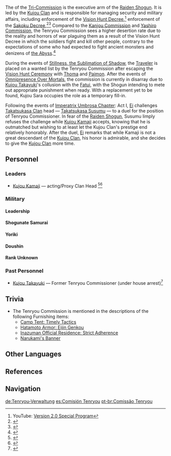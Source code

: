 {{Faction Infobox
|image        = Tenryou Commission Headquarters.png
|base         = [[Inazuma]]
|leader       = [[Kujou Kamaji]] (acting/Proxy Clan Head<!-- capitalization intentional -->)<br />[[Kujou Takayuki]] (formerly)<br />[[Kujou Clan]]
|affiliation  = [[Inazuma Shogunate]]<br />[[Tri-Commission]]
}}
The {{Lang|'''Tenryou Commission'''|ja=天領奉行|ja_rm=Tenryou-bugyou}} of the [[Tri-Commission]] is the executive arm of the [[Raiden Shogun]]. It is led by the [[Kujou Clan]] and is responsible for managing security and military affairs, including enforcement of the [[Vision Hunt Decree]],<ref>YouTube: [https://youtu.be/l8YXe7EkmoU?t=1715 Version 2.0 Special Program]</ref> enforcement of the [[Sakoku Decree]],<ref>{{Ref/Quest|Together Under the Fireworks}}</ref><ref>{{Ref/BB|Hanamizaka Bulletin Board|Tenryou Notice}}</ref> Compared to the [[Kanjou Commission]] and [[Yashiro Commission]], the Tenryou Commission sees a higher desertion rate due to the reality and horrors of war plaguing them as a result of the Vision Hunt Decree in which the soldiers fight and kill other people, contrary to the expectations of some who had expected to fight ancient monsters and denizens of [[the Abyss]].<ref>{{Ref/Item|Inaba Tousaburou Kyuuzou's Final Words}}</ref>

During the events of [[Stillness, the Sublimation of Shadow]], the [[Traveler]] is placed on a wanted list by the Tenryou Commission after escaping the [[Vision Hunt Ceremony]] with [[Thoma]] and [[Paimon]]. After the events of [[Omnipresence Over Mortals]], the commission is currently in disarray due to [[Kujou Takayuki]]'s collusion with the [[Fatui]], with the Shogun intending to mete out appropriate punishment when ready. With a replacement yet to be found, Kujou Sara occupies the role as a temporary fill-in.

Following the events of [[Imperatrix Umbrosa Chapter]]: Act I, [[Ei]] challenges [[Takatsukasa Clan]] head &mdash; [[Takatsukasa Susumu]] &mdash; to a duel for the position of Tenryou Commissioner. In fear of the [[Raiden Shogun]], Susumu limply refuses the challenge while [[Kujou Kamaji]] accepts, knowing that he is outmatched but wishing to at least let the Kujou Clan's prestige end relatively honorably. After the duel, [[Ei]] remarks that while Kamaji is not a great descendant of the [[Kujou Clan]], his honor is admirable, and she decides to give the [[Kujou Clan]] more time.

==Personnel==
<h3>Leaders</h3>
* [[Kujou Kamaji]] &mdash; acting/Proxy Clan Head<!-- capitalization intentional --><ref>{{Ref/Quest|The Lonesome Euthymia}}</ref><ref>{{Ref/Quest|The Truth Is Also a Lie}}</ref>

===Military===
====Leadership====
{{Column|2|
* [[Kujou Sara]] &mdash; General
* [[Okawara Goemon]] &mdash; Chief Samurai & Kujou Clan Security Head
* [[Kujou Masahito]] &mdash; Shogunate Officer (probably a General)
* [[Toranosuke]] &mdash; Shogunate Officer
* [[Shikanoin Heizou]] &mdash; Tenryou "Detective"
* [[Yasutake]] &mdash; Quartermaster
}}

====Shogunate Samurai====
{{Column|2|
* [[Ishikawa]]
* [[Matsudaira]]
* [[Motosuke]]
* [[Ogura Yuu]]
* [[Ono]]
* [[Sue Yoshitaka]]
}}

====Yoriki====
{{Column|2|
* [[Takasaka Izumi]]
* [[Iwakura Mitsunari]]
* [[Mikoshi Genjirou]]
* [[Owada]]
* [[Yata Kouki]]
}}
====Doushin====
{{Column|2|
* [[Andou]]
* [[Amano]]
* [[Asakawa]]
* [[Asakura]]
* [[Inoue]]
* [[Sanada]]
* [[Uesugi]]
* [[Watanabe]]
}}

====Rank Unknown====
{{Column|2|
* [[Hatanaka]]
* [[Ide]]
* [[Imatani Keisuke]]
* [[Ishizaki]]
* [[Okabayashi]]
}}

===Past Personnel===
* [[Kujou Takayuki]] &mdash; Former Tenryou Commissioner (under house arrest)<ref>{{Ref/BB|Inazuma Commercial Street Bulletin Board|Tenryou Notice: Kujou Takayuki}}</ref>

==Trivia==
{{Transclude|Tenryou|Trivia}}
* The Tenryou Commission is mentioned in the descriptions of the following Furnishing items:
** [[Camp Tent: Timely Tactics]]
** [[Hatamoto Armor: Eijin Genkou]]
** [[Inazuman Official Residence: Strict Adherence]]
** [[Narukami's Banner]]

==Other Languages==
{{Other Languages
|en      = Tenryou Commission
|zhs     = 天领奉行
|zhs_rm  = Tiānlǐng-fèngxíng
|zht     = 天領奉行
|zht_rm  = Tiānlǐng-fèngxíng
|zh_tl   = {{w|Bugyō|Bugyou}} of the Emperor's Land{{Sino|zh|ja}}
|ja      = {{Rubi|天|てん|領|りょう|奉|ぶ|行|ぎょう}}
|ja_rm   = Tenryou-bugyou
|ja_tl   = {{w|Bugyō|Bugyou}} of the Emperor's Land
|ko      = 텐료 봉행(天領奉行)
|ko_rm   = Tenryo Bonghaeng
|ko_tl   = Tenryou Bugyou
|es      = Comisión Tenryou
|es_tl   = Tenryou Commission
|fr      = Commission administrative
|fr_tl   = Administrative Commission
|ru      = Комиссии Тэнрё
|ru_tl   = Tenryou Commission
|th      = สำนัก Tenryou
|th_rm   = Samnak Tenryou
|th_tl   = Tenryou Office
|vi      = {{tt|Hiệp Hội|協會}} Tenryou
|vi_tl   = Tenryou Association
|de      = Tenryou-Verwaltung
|de_tl   = Tenryou Administration
|id      = Tenryou Commission
|pt      = Comissão Tenryou
|pt_tl   = Tenryou Commission
}}

==References==
{{Reflist|2}}

==Navigation==
{{Faction Navbox}}

[[de:Tenryou-Verwaltung]]
[[es:Comisión Tenryou]]
[[pt-br:Comissão Tenryou]]